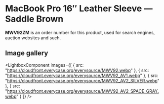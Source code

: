 
# MacBook Pro 16″ Leather Sleeve — Saddle Brown

<Callout type='info' emoji='👉🏻'>**MWV92ZM** is an order number for this product, used for search engines, auction websites and such.</Callout>

## Image gallery

<LightboxComponent
    images={[
      {
        src: "https://cloudfront.everycase.org/everysource/MWV92.webp"
      },
      {
        src: "https://cloudfront.everycase.org/everysource/MWV92_AV1.webp"
      },
      {
        src: "https://cloudfront.everycase.org/everysource/MWV92_AV2_SILVER.webp"
      },
      {
        src: "https://cloudfront.everycase.org/everysource/MWV92_AV2_SPACE_GRAY.webp"
      }
    ]}
  />
